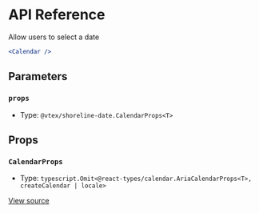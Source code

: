 # API Reference

Allow users to select a date

```jsx
<Calendar />
```

## Parameters

### `props`

- Type: `@vtex/shoreline-date.CalendarProps<T>`

## Props

### `CalendarProps`

- Type: `typescript.Omit<@react-types/calendar.AriaCalendarProps<T>, createCalendar | locale>`

[View source](https://github.com/vtex/shoreline/blob/78d5fca0f/packages/date/src/calendar/calendar.tsx#L21)
